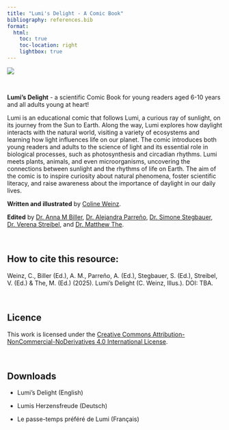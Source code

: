 ```yaml
---
title: "Lumi's Delight - A Comic Book"
bibliography: references.bib
format:
  html:
    toc: true
    toc-location: right
    lightbox: true
---
```


![](images/Cover%20page.png)

<br>

**Lumi's Delight** - a scientific Comic Book for young readers aged 6-10 years and all adults young at heart!

Lumi is an educational comic that follows Lumi, a curious ray of sunlight, on its journey from the Sun to Earth. Along the way, Lumi explores how daylight interacts with the natural world, visiting a variety of ecosystems and learning how light influences life on our planet. The comic introduces both young readers and adults to the science of light and its essential role in biological processes, such as photosynthesis and circadian rhythms. Lumi meets plants, animals, and even microorganisms, uncovering the connections between sunlight and the rhythms of life on Earth. The aim of the comic is to inspire curiosity about natural phenomena, foster scientific literacy, and raise awareness about the importance of daylight in our daily lives.

**Written and illustrated** by [Coline Weinz](https://colineweinzaepflen.com/).

**Edited** by [Dr. Anna M Biller](https://scholar.google.com/citations?user=zudbegkAAAAJ&hl=de), [Dr. Alejandra Parreño,](https://scholar.google.com/citations?user=0aF4yOcAAAAJ&hl=de&oi=ao) [Dr. Simone Stegbauer](https://www.ch.nat.tum.de/oc1/lehrstuhl/simone-stegbauer/), [Dr. Verena Streibel](https://scholar.google.com/citations?user=15mHmNkAAAAJ&hl=de&oi=ao), and [Dr. Matthew The](https://www.mls.ls.tum.de/proteomics/people/dr-matthew-the/).

<br>

::: callout-tip
## How to cite this resource:

Weinz, C., Biller (Ed.), A. M., Parreño, A. (Ed.), Stegbauer, S. (Ed.), Streibel, V. (Ed.) & The, M. (Ed.) (2025). Lumi's Delight (C. Weinz, Illus.). DOI: TBA.
:::

<br>

## Licence

This work is licensed under the [Creative Commons Attribution-NonCommercial-NoDerivatives 4.0 International License](https://creativecommons.org/licenses/by-nc-nd/4.0/).

<br>

## Downloads

-   Lumi's Delight (English)

-   Lumis Herzensfreude (Deutsch)

-   Le passe-temps préféré de Lumi (Français)
